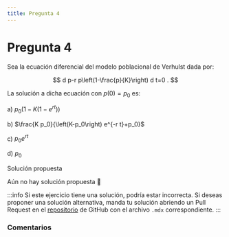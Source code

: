 ```yaml
---
title: Pregunta 4
---
```



# Pregunta 4

<div className="exercise">
Sea la ecuación diferencial del modelo poblacional de Verhulst dada por:

$$
d p-r p\left(1-\frac{p}{K}\right) d t=0 .
$$

La solución a dicha ecuación con $p(0)=p_0$ es:

a) $p_0\left(1-K\left(1-e^{r t}\right)\right)$

b) $\frac{K p_0}{\left(K-p_0\right) e^{-r t}+p_0}$

c) $p_0 e^{r t}$

d) $p_0$
</div>

<MDXDetails>
<summary>Solución propuesta</summary>

Aún no hay solución propuesta 🥲

:::info
Si este ejercicio tiene una solución, podría estar incorrecta. Si deseas proponer una solución alternativa, manda tu solución abriendo
un Pull Request en el [repositorio](https://github.com/crow-rojas/apuntes-fundamentals/pulls) de GitHub con el archivo
`.mdx` correspondiente.
:::

</MDXDetails>

### Comentarios

<Disqus
  url="https://crow-rojas.github.io/apuntes-fundamentals/docs/mathematics/differential-equations/exercises/2017-1/p04"
  identifier="docs/mathematics/differential-equations/exercises/2017-1/p04"
  title="2017-1 Ecuaciones Diferenciales - Pregunta 04"
/>
